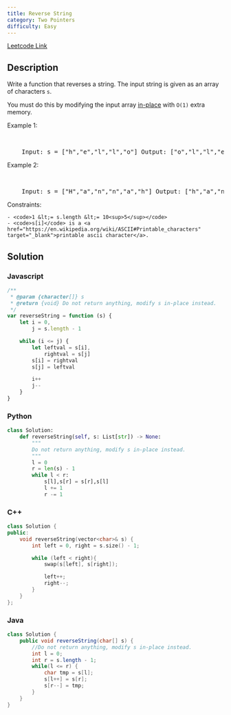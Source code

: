 ```yaml
---
title: Reverse String
category: Two Pointers
difficulty: Easy
---
```


<Callout>

[Leetcode Link](https://leetcode.com/problems/reverse-string)

</Callout>

## Description

Write a function that reverses a string. The input string is given as an array of characters <code>s</code>.

You must do this by modifying the input array <a href="https://en.wikipedia.org/wiki/In-place_algorithm" target="_blank">in-place</a> with <code>O(1)</code> extra memory.

Example 1:

<br />
<pre className="overflow-x-auto">
	Input: s = ["h","e","l","l","o"] Output: ["o","l","l","e","h"]
</pre>

Example 2:

<br />
<pre className="overflow-x-auto">
	Input: s = ["H","a","n","n","a","h"] Output: ["h","a","n","n","a","H"]
</pre>
Constraints:

    - <code>1 &lt;= s.length &lt;= 10<sup>5</sup></code>
    - <code>s[i]</code> is a <a href="https://en.wikipedia.org/wiki/ASCII#Printable_characters" target="_blank">printable ascii character</a>.

## Solution

### Javascript

```javascript
/**
 * @param {character[]} s
 * @return {void} Do not return anything, modify s in-place instead.
 */
var reverseString = function (s) {
	let i = 0,
		j = s.length - 1

	while (i <= j) {
		let leftval = s[i],
			rightval = s[j]
		s[i] = rightval
		s[j] = leftval

		i++
		j--
	}
}
```

### Python

```python
class Solution:
    def reverseString(self, s: List[str]) -> None:
        """
        Do not return anything, modify s in-place instead.
        """
        l = 0
        r = len(s) - 1
        while l < r:
            s[l],s[r] = s[r],s[l]
            l += 1
            r -= 1

```

### C++

```cpp
class Solution {
public:
    void reverseString(vector<char>& s) {
        int left = 0, right = s.size() - 1;

        while (left < right){
            swap(s[left], s[right]);

            left++;
            right--;
        }
    }
};

```

### Java

```java
class Solution {
    public void reverseString(char[] s) {
        //Do not return anything, modify s in-place instead.
        int l = 0;
        int r = s.length - 1;
        while(l <= r) {
            char tmp = s[l];
            s[l++] = s[r];
            s[r--] = tmp;
        }
    }
}

```
